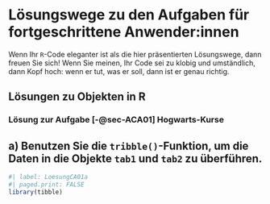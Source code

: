 # Lösungswege zu den Aufgaben für fortgeschrittene Anwender:innen {#sec-LoesungFortschritt}

::: {.callout-note appearance="simple"}
Wenn Ihr `R`-Code eleganter ist als die hier präsentierten Lösungswege, dann freuen Sie sich! Wenn Sie meinen, Ihr Code sei zu klobig und umständlich, dann Kopf hoch: wenn er tut, was er soll, dann ist er genau richtig.
:::

## Lösungen zu Objekten in R {#sec-LoesungenFortschrittA}

### Lösung zur Aufgabe [-@sec-ACA01] Hogwarts-Kurse {#sec-LCA01}
::: {.callout-tip}
## a) Benutzen Sie die `tribble()`-Funktion, um die Daten in die Objekte `tab1` und `tab2` zu überführen.

```r
#| label: LoesungCA01a
#| paged.print: FALSE
library(tibble)
```

:::



